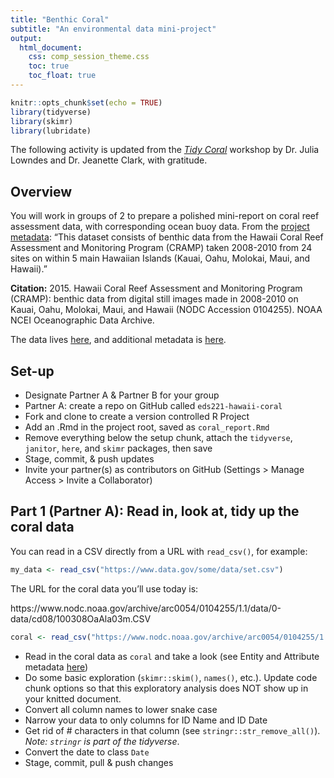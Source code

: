 ```yaml
---
title: "Benthic Coral"
subtitle: "An environmental data mini-project"
output: 
  html_document:
    css: comp_session_theme.css
    toc: true
    toc_float: true
---
```


```r
knitr::opts_chunk$set(echo = TRUE)
library(tidyverse)
library(skimr)
library(lubridate)
```

The following activity is updated from the [*Tidy Coral*](https://nceas.github.io/crescynt-training/tidy_coral) workshop by Dr. Julia Lowndes and Dr. Jeanette Clark, with gratitude. 

## Overview

You will work in groups of 2 to prepare a polished mini-report on coral reef assessment data, with corresponding ocean buoy data. From the [project metadata](https://www.ncei.noaa.gov/access/metadata/landing-page/bin/iso?id=gov.noaa.nodc:0104255): "This dataset consists of benthic data from the Hawaii Coral Reef Assessment and Monitoring Program (CRAMP) taken 2008-2010 from 24 sites on within 5 main Hawaiian Islands (Kauai, Oahu, Molokai, Maui, and Hawaii)."

**Citation:** 2015. Hawaii Coral Reef Assessment and Monitoring Program (CRAMP): benthic data from digital still images made in 2008-2010 on Kauai, Oahu, Molokai, Maui, and Hawaii (NODC Accession 0104255). NOAA NCEI Oceanographic Data Archive.

The data lives [here](https://www.nodc.noaa.gov/archive/arc0054/0104255/1.1/data/0-data/cd08/), and additional metadata is [here](https://www.coris.noaa.gov/metadata/records/html/FGDC_RSEmetadata_0104255.html).

## Set-up

- Designate Partner A & Partner B for your group
- Partner A: create a repo on GitHub called `eds221-hawaii-coral`
- Fork and clone to create a version controlled R Project
- Add an .Rmd in the project root, saved as `coral_report.Rmd`
- Remove everything below the setup chunk, attach the `tidyverse`, `janitor`, `here`, and `skimr` packages, then save
- Stage, commit, & push updates 
- Invite your partner(s) as contributors on GitHub (Settings > Manage Access > Invite a Collaborator)

## Part 1 (Partner A): Read in, look at, tidy up the coral data

You can read in a CSV directly from a URL with `read_csv()`, for example:

```r
my_data <- read_csv("https://www.data.gov/some/data/set.csv")
```

The URL for the coral data you'll use today is: 

https://www.nodc.noaa.gov/archive/arc0054/0104255/1.1/data/0-data/cd08/100308OaAla03m.CSV

```r
coral <- read_csv("https://www.nodc.noaa.gov/archive/arc0054/0104255/1.1/data/0-data/cd08/100308OaAla03m.CSV")
```

- Read in the coral data as `coral` and take a look (see Entity and Attribute metadata [here](https://www.coris.noaa.gov/metadata/records/html/FGDC_RSEmetadata_0104255.html))
- Do some basic exploration (`skimr::skim()`, `names()`, etc.). Update code chunk options so that this exploratory analysis does NOT show up in your knitted document. 
- Convert all column names to lower snake case
- Narrow your data to only columns for ID Name and ID Date
- Get rid of # characters in that column (see `stringr::str_remove_all()`). *Note: `stringr` is part of the tidyverse*.
- Convert the date to class `Date`
- Stage, commit, pull & push changes

## 



